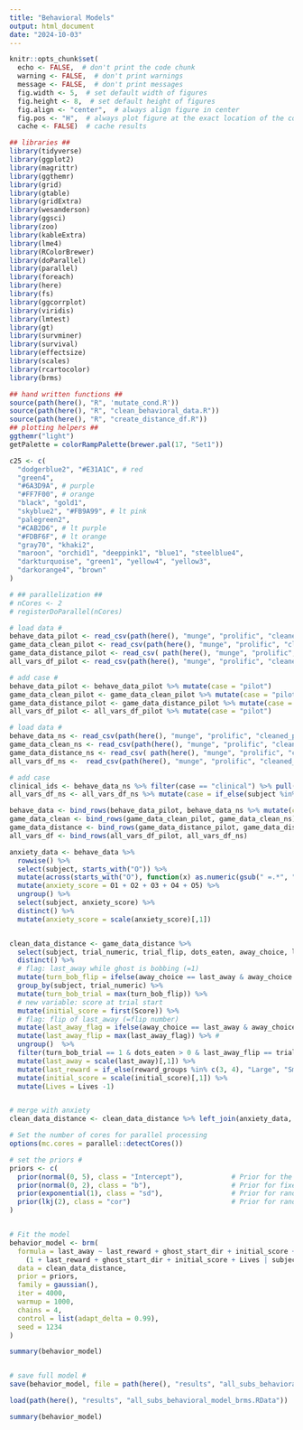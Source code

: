 ```yaml
---
title: "Behavioral Models"
output: html_document
date: "2024-10-03"
---
```


```r
knitr::opts_chunk$set(
  echo <- FALSE,  # don't print the code chunk
  warning <- FALSE,  # don't print warnings
  message <- FALSE,  # don't print messages
  fig.width <- 5,  # set default width of figures
  fig.height <- 8,  # set default height of figures
  fig.align <- "center",  # always align figure in center
  fig.pos <- "H",  # always plot figure at the exact location of the code chunk
  cache <- FALSE)  # cache results

## libraries ##
library(tidyverse)
library(ggplot2)
library(magrittr)
library(ggthemr)
library(grid)
library(gtable)
library(gridExtra)
library(wesanderson)
library(ggsci)
library(zoo)
library(kableExtra)
library(lme4)
library(RColorBrewer)
library(doParallel)
library(parallel)
library(foreach)
library(here)
library(fs)
library(ggcorrplot)
library(viridis)
library(lmtest)
library(gt)
library(survminer)
library(survival)
library(effectsize)
library(scales)
library(rcartocolor)
library(brms)

## hand written functions ##
source(path(here(), "R", 'mutate_cond.R'))
source(path(here(), "R", "clean_behavioral_data.R"))
source(path(here(), "R", "create_distance_df.R"))
## plotting helpers ##
ggthemr("light")
getPalette = colorRampPalette(brewer.pal(17, "Set1"))

c25 <- c(
  "dodgerblue2", "#E31A1C", # red
  "green4",
  "#6A3D9A", # purple
  "#FF7F00", # orange
  "black", "gold1",
  "skyblue2", "#FB9A99", # lt pink
  "palegreen2",
  "#CAB2D6", # lt purple
  "#FDBF6F", # lt orange
  "gray70", "khaki2",
  "maroon", "orchid1", "deeppink1", "blue1", "steelblue4",
  "darkturquoise", "green1", "yellow4", "yellow3",
  "darkorange4", "brown"
)

# ## parallelization ##
# nCores <- 2
# registerDoParallel(nCores)

```


```r
# load data #
behave_data_pilot <- read_csv(path(here(), "munge", "prolific", "cleaned_pilot_behavior.csv"))
game_data_clean_pilot <- read_csv(path(here(), "munge", "prolific", "cleaned_pilot_game_data.csv"))
game_data_distance_pilot <- read_csv( path(here(), "munge", "prolific", "cleaned_pilot_distance_data.csv"))
all_vars_df_pilot <- read_csv(path(here(), "munge", "prolific", "cleaned_pilot_across_trial_data.csv"))

# add case #
behave_data_pilot <- behave_data_pilot %>% mutate(case = "pilot")
game_data_clean_pilot <- game_data_clean_pilot %>% mutate(case = "pilot")
game_data_distance_pilot <- game_data_distance_pilot %>% mutate(case = "pilot")
all_vars_df_pilot <- all_vars_df_pilot %>% mutate(case = "pilot")

```


```r

# load data #
behave_data_ns <- read_csv(path(here(), "munge", "prolific", "cleaned_pilot_behavior_newsample.csv"))
game_data_clean_ns <- read_csv(path(here(), "munge", "prolific", "cleaned_pilot_game_data_newsample.csv"))
game_data_distance_ns <- read_csv( path(here(), "munge", "prolific", "cleaned_pilot_distance_data_newsample.csv"))
all_vars_df_ns <-  read_csv(path(here(), "munge", "prolific", "cleaned_pilot_across_trial_data_newsample.csv"))

# add case
clinical_ids <- behave_data_ns %>% filter(case == "clinical") %>% pull(subject)
all_vars_df_ns <- all_vars_df_ns %>% mutate(case = if_else(subject %in% clinical_ids, "clinical", "nonclinical"))

```

```r

behave_data <- bind_rows(behave_data_pilot, behave_data_ns %>% mutate(comp_7 = as.logical(comp_7)))
game_data_clean <- bind_rows(game_data_clean_pilot, game_data_clean_ns)
game_data_distance <- bind_rows(game_data_distance_pilot, game_data_distance_ns)
all_vars_df <- bind_rows(all_vars_df_pilot, all_vars_df_ns)

```



```r


anxiety_data <- behave_data %>%
  rowwise() %>%
  select(subject, starts_with("O")) %>%
  mutate(across(starts_with("O"), function(x) as.numeric(gsub(" =.*", "", x)))) %>%
  mutate(anxiety_score = O1 + O2 + O3 + O4 + O5) %>%
  ungroup() %>%
  select(subject, anxiety_score) %>%
  distinct() %>%
  mutate(anxiety_score = scale(anxiety_score)[,1])



```


```r


clean_data_distance <- game_data_distance %>%
  select(subject, trial_numeric, trial_flip, dots_eaten, away_choice, last_away, attack_chase_bob, Score, Lives, died, distance_to_ghost, reward_groups, ghost_start_dir, case) %>%
  distinct() %>%
  # flag: last_away while ghost is bobbing (=1)
  mutate(turn_bob_flip = ifelse(away_choice == last_away & away_choice != 0 & attack_chase_bob == "Bob", 1, 0)) %>%
  group_by(subject, trial_numeric) %>%
  mutate(turn_bob_trial = max(turn_bob_flip)) %>% 
  # new variable: score at trial start 
  mutate(initial_score = first(Score)) %>%
  # flag: flip of last_away (=flip number)
  mutate(last_away_flag = ifelse(away_choice == last_away & away_choice != 0, trial_flip, 0)) %>% 
  mutate(last_away_flip = max(last_away_flag)) %>% # 
  ungroup()  %>%
  filter(turn_bob_trial == 1 & dots_eaten > 0 & last_away_flip == trial_flip) %>%
  mutate(last_away = scale(last_away)[,1]) %>%
  mutate(last_reward = if_else(reward_groups %in% c(3, 4), "Large", "Small")) %>%
  mutate(initial_score = scale(initial_score)[,1]) %>%
  mutate(Lives = Lives -1)


# merge with anxiety
clean_data_distance <- clean_data_distance %>% left_join(anxiety_data, by = "subject")


```


```r

# Set the number of cores for parallel processing
options(mc.cores = parallel::detectCores())

# set the priors #
priors <- c(
  prior(normal(0, 5), class = "Intercept"),            # Prior for the intercept
  prior(normal(0, 2), class = "b"),                    # Prior for fixed effects
  prior(exponential(1), class = "sd"),                 # Prior for random effects standard deviations
  prior(lkj(2), class = "cor")                         # Prior for random effects correlations
)


# Fit the model
behavior_model <- brm(
  formula = last_away ~ last_reward + ghost_start_dir + initial_score + Lives + anxiety_score + 
    (1 + last_reward + ghost_start_dir + initial_score + Lives | subject),
  data = clean_data_distance,
  prior = priors,
  family = gaussian(),
  iter = 4000,
  warmup = 1000,
  chains = 4,
  control = list(adapt_delta = 0.99),
  seed = 1234
)


```


```r

summary(behavior_model)


# save full model #
save(behavior_model, file = path(here(), "results", "all_subs_behavioral_model_brms.RData"))

load(path(here(), "results", "all_subs_behavioral_model_brms.RData"))

summary(behavior_model)


```






